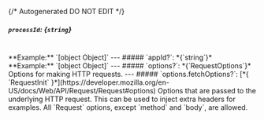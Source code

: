 {/* Autogenerated DO NOT EDIT  */}
##### `processId`: *{`string`}*
<br/>
**Example:** `[object Object]`
---
##### `appId?`: *{`string`}*
<br/>
**Example:** `[object Object]`
---
##### `options?`: *{`RequestOptions`}*
Options for making HTTP requests.
---
##### `options.fetchOptions?`: [*{ `RequestInit` }*](https://developer.mozilla.org/en-US/docs/Web/API/Request/Request#options)
Options that are passed to the underlying HTTP request. This can be used to inject extra headers for examples. All `Request` options, except `method` and `body`, are allowed.

